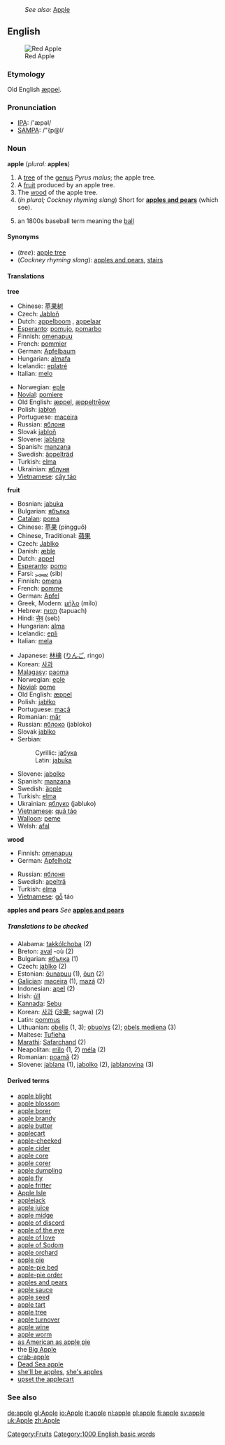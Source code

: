 :''See also:'' [[Apple]]
==English==
[[Image:Apple 26.jpg|thumb|Red Apple]]

===Etymology===
Old English [[æppel]].

===Pronunciation===
*[[IPA]]: /'æpəl/
*[[SAMPA]]: /"{p@l/

===Noun===
'''apple''' (''plural:'' '''apples''')

# A [[tree]] of the [[genus]] ''Pyrus malus''; the apple tree.
# A [[fruit]] produced by an apple tree.[[Category:Fruits]]
# The [[wood]] of the apple tree.
#(''in plural; Cockney rhyming slang'') Short for '''[[apples and pears]]''' (which see).
# {{baseball}} {{slang}} an 1800s baseball term meaning the [[ball]]

====Synonyms====
*(''tree''): [[apple tree]]
*(''Cockney rhyming slang''): [[apples and pears]], [[stairs]]

====Translations====

'''tree'''
{{top}}
*Chinese: [[苹果树]]
*Czech: [[Jabloň]] {{f}}
*Dutch: [[appelboom]] {{m}}, [[appelaar]] {{m}}
*[[Esperanto]]: [[pomujo]], [[pomarbo]]
*Finnish: [[omenapuu]]
*French: [[pommier]] {{m}}
*German: [[Apfelbaum]] {{m}}
*Hungarian: [[almafa]]
*Icelandic: [[eplatré]]
*Italian: [[melo]] {{m}}
{{mid}}
*Norwegian: [[eple]] 
*[[Novial]]: [[pomiere]]
*Old English: [[æppel]], [[æppeltreow|æppeltrēow]]
*Polish: [[jabłoń]] {{f}}
*Portuguese: [[maceira]] {{f}}
*Russian: [[яблоня]] {{f}}
*Slovak [[jabloň]] {{f}}
*Slovene: [[jablana]] {{f}}
*Spanish: [[manzana]] {{f}}
*Swedish: [[äppelträd]] {{n}}
*Turkish: [[elma]]
*Ukrainian: [[яблуня]] {{f}}
*[[w:Vietnamese language|Vietnamese]]: [[cây táo]]
{{bottom}}

'''fruit'''
{{top}}
*Bosnian: [[jabuka]] {{f}}
*Bulgarian: [[ябълка]] {{f}}
*[[Catalan]]: [[poma]]
*Chinese: [[苹果]] (píngguǒ)
*Chinese, Traditional: [[蘋果]]
*Czech: [[Jablko]] {{n}}
*Danish: [[æble]]
*Dutch: [[appel#Dutch|appel]] {{m}}
*[[Esperanto]]: [[pomo]]
*Farsi: [[سیب]] (sib)
*Finnish: [[omena]]
*French: [[pomme]] {{f}}
*German: [[Apfel]] {{m}}
*Greek, Modern: [[μήλο]] (mílo) {{n}}
*Hebrew: [[תפוח]] (tapuach) {{m}}
*Hindi: [[सेब]] (seb)
*Hungarian: [[alma]]
*Icelandic: [[epli]] {{n}}
*Italian: [[mela]] {{f}}
{{mid}}
*Japanese: [[林檎]] ([[りんご]], ringo)
*Korean: [[사과]]
*[[Malagasy]]: [[paoma]]
*Norwegian: [[eple]] {{n}}
*[[Novial]]: [[pome]]
*Old English: [[æppel]]
*Polish: [[jabłko]] {{n}}
*Portuguese: [[maçã]] {{f}}
*Romanian: [[măr]] {{n}}
*Russian: [[яблоко]] {{n}} (jabloko)
*Slovak [[jablko]] {{n}}
*Serbian:
*:Cyrillic: [[јабука]] {{f}}
*:Latin: [[jabuka]] {{f}}
*Slovene: [[jabolko]] {{n}}
*Spanish: [[manzana]] {{f}}
*Swedish: [[äpple]] {{n}}
*Turkish: [[elma]]
*Ukrainian: [[яблуко]] (jabluko)
*[[w:Vietnamese language|Vietnamese]]: [[quả táo]]
*[[Walloon]]: [[peme]]
*Welsh: [[afal]]
{{bottom}}

'''wood'''
{{top}}
*Finnish: [[omenapuu]]
*German: [[Apfelholz]] {{n}}
{{mid}}
*Russian: [[яблоня]] {{f}}
*Swedish: [[apelträ]] {{n}}
*Turkish: [[elma]]
*[[w:Vietnamese language|Vietnamese]]: [[gỗ]] táo
{{bottom}}

'''apples and pears'''
''See'' '''[[apples and pears]]'''

=====Translations to be checked=====
<!--Remove this section once all of the translations below have been moved into the tables above.-->
{{checktrans}}

*Alabama: [[takkólchoba]] (2)
*Breton: [[aval]] {{m}} -où (2)
*Bulgarian: [[ябълка]] {{f}} (1)
*Czech: [[jablko]] (2)
*Estonian: [[õunapuu]] (1), [[õun]] (2)
*[[Galician]]: [[maceira]] {{f}} (1), [[mazá]] {{f}} (2)
*Indonesian: [[apel]] (2)
*Irish: [[úll]] {{m}}
*[[Kannada]]: [[Sebu]]
*Korean: [[사과]] ([[沙果]]; sagwa) (2)
*Latin: [[pommus]]
*Lithuanian: [[obelis]] {{f}} (1, 3); [[obuolys]] {{m}} (2); [[obels mediena]] {{f}} (3)
*Maltese: [[Tufieha]]
*[[Marathi]]: [[Safarchand]] (2)
*Neapolitan: [[mìlo]] (1, 2) [[méla]] (2)
*Romanian: [[poamă]] {{f}} (2)
*Slovene: [[jablana]] {{f}} (1), [[jabolko]] {{n}} (2), [[jablanovina]] {{f}} (3)

====Derived terms====
*[[apple blight]]
*[[apple blossom]]
*[[apple borer]]
*[[apple brandy]]
*[[apple butter]]
*[[applecart]]
*[[apple-cheeked]]
*[[apple cider]]
*[[apple core]]
*[[apple corer]]
*[[apple dumpling]]
*[[apple fly]]
*[[apple fritter]]
*[[Apple Isle]]<!--Australian - Tasmania-->
*[[applejack]]
*[[apple juice]]
*[[apple midge]]
*[[apple of discord]]
*[[apple of the eye]]
*[[apple of love]]
*[[apple of Sodom]]
*[[apple orchard]]
*[[apple pie]]
*[[apple-pie bed]]
*[[apple-pie order]]
*[[apples and pears]]<!--Cockney rhyming slang for "stairs"-->
*[[apple sauce]]
*[[apple seed]]
*[[apple tart]]
*[[apple tree]]
*[[apple turnover]]
*[[apple wine]]
*[[apple worm]]
*[[as American as apple pie]]
*the [[Big Apple]]
*[[crab-apple]]
*[[Dead Sea apple]]
*[[she'll be apples]], [[she's apples]]
*[[upset the applecart]]

===See also===
{{Wikipedia}}
{{BE-ready}}
[[Category:1000 English basic words]]

[[de:apple]]
[[gl:Apple]]
[[io:Apple]]
[[it:apple]]
[[nl:apple]]
[[pl:apple]]
[[fi:apple]]
[[sv:apple]]
[[uk:Apple]]
[[zh:Apple]]